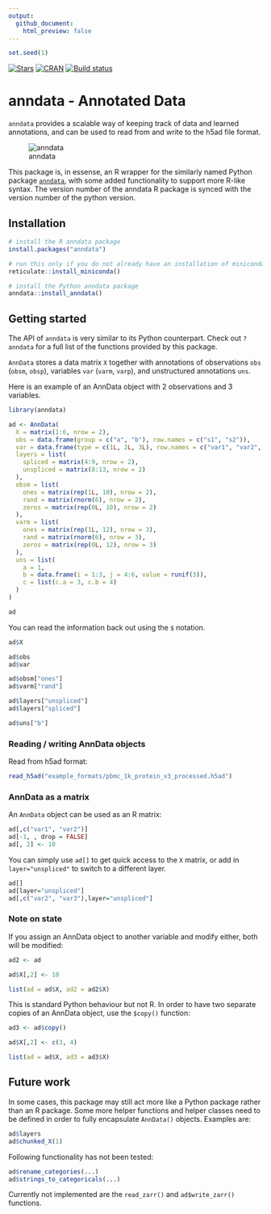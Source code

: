 ```yaml
---
output:
  github_document:
    html_preview: false
---
```


```r
set.seed(1)
```

[![Stars](https://img.shields.io/github/stars/theislab/anndata?logo=GitHub&color=yellow)](https://github.com/theislab/anndata/stargazers)
[![CRAN](https://www.r-pkg.org/badges/version/anndata)](https://cran.r-project.org/package=anndata)
[![Build status](https://github.com/rcannood/anndata/workflows/R-CMD-check/badge.svg)](https://github.com/rcannood/anndata/actions)

# anndata - Annotated Data

`anndata` provides a scalable way of keeping track of data
and learned annotations, and can be used to read from and write to the h5ad 
file format.

![anndata](http://falexwolf.de/img/scanpy/anndata.svg)

This package is, in essense, an R wrapper for the similarly named Python package
[`anndata`](https://anndata.readthedocs.io/en/latest/), with some added functionality
to support more R-like syntax. The version number of the anndata R package is synced
with the version number of the python version.


## Installation

```r
# install the R anndata package
install.packages("anndata")

# run this only if you do not already have an installation of miniconda
reticulate::install_miniconda()

# install the Python anndata package
anndata::install_anndata()
```

## Getting started

The API of `anndata` is very similar to its Python counterpart. 
Check out `?anndata` for a full list of the functions provided by this package.

`AnnData` stores a data matrix `X` together with annotations
of observations `obs` (`obsm`, `obsp`), variables `var` (`varm`, `varp`),
and unstructured annotations `uns`. 

Here is an example of an AnnData object with 2 observations and 3 variables.

```r
library(anndata)

ad <- AnnData(
  X = matrix(1:6, nrow = 2),
  obs = data.frame(group = c("a", "b"), row.names = c("s1", "s2")),
  var = data.frame(type = c(1L, 2L, 3L), row.names = c("var1", "var2", "var3")),
  layers = list(
    spliced = matrix(4:9, nrow = 2),
    unspliced = matrix(8:13, nrow = 2)
  ),
  obsm = list(
    ones = matrix(rep(1L, 10), nrow = 2),
    rand = matrix(rnorm(6), nrow = 2),
    zeros = matrix(rep(0L, 10), nrow = 2)
  ),
  varm = list(
    ones = matrix(rep(1L, 12), nrow = 3),
    rand = matrix(rnorm(6), nrow = 3),
    zeros = matrix(rep(0L, 12), nrow = 3)
  ),
  uns = list(
    a = 1, 
    b = data.frame(i = 1:3, j = 4:6, value = runif(3)),
    c = list(c.a = 3, c.b = 4)
  )
)

ad
```

You can read the information back out using the `$` notation.
```r
ad$X

ad$obs
ad$var

ad$obsm["ones"]
ad$varm["rand"]

ad$layers["unspliced"]
ad$layers["spliced"]

ad$uns["b"]
```

### Reading / writing AnnData objects

Read from h5ad format:
```r
read_h5ad("example_formats/pbmc_1k_protein_v3_processed.h5ad")
```


### AnnData as a matrix
An `AnnData` object can be used as an R matrix:
```r
ad[,c("var1", "var2")]
ad[-1, , drop = FALSE]
ad[, 2] <- 10
```

You can simply use `ad[]` to get quick access to the `X` matrix, or add in 
`layer="unspliced"` to switch to a different layer.
```r
ad[]
ad[layer="unspliced"]
ad[,c("var2", "var3"),layer="unspliced"]
```

### Note on state
If you assign an AnnData object to another variable and
modify either, both will be modified:
```r
ad2 <- ad

ad$X[,2] <- 10

list(ad = ad$X, ad2 = ad2$X)
```

This is standard Python behaviour but not R. In order to 
have two separate copies of an AnnData object, use the `$copy()` function:
```r
ad3 <- ad$copy()

ad$X[,2] <- c(3, 4)

list(ad = ad$X, ad3 = ad3$X)
```

## Future work

In some cases, this package may still act more like a Python package rather than an R package.
Some more helper functions and helper classes need to be defined in order to fully encapsulate
`AnnData()` objects. Examples are:

```r
ad$layers
ad$chunked_X(1)
```

Following functionality has not been tested:
```r
ad$rename_categories(...)
ad$strings_to_categoricals(...)
```

Currently not implemented are the `read_zarr()` and `ad$write_zarr()` functions.
